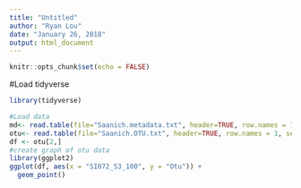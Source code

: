 ```yaml
---
title: "Untitled"
author: "Ryan Lou"
date: "January 26, 2018"
output: html_document
---
```


```r
knitr::opts_chunk$set(echo = FALSE)
```

#Load tidyverse
```r
library(tidyverse)

#Load data
md<- read.table(file="Saanich.metadata.txt", header=TRUE, row.names = 1, sep="\t", na.strings=c("NAN","NA","."))
otu<- read.table(file="Saanich.OTU.txt", header=TRUE, row.names = 1, sep="\t", na.strings=c("NAN","NA","."))
df <- otu[2,]
#create graph of otu data
library(ggplot2)
ggplot(df, aes(x = "SI072_S3_100", y = "Otu")) +
  geom_point()
```

